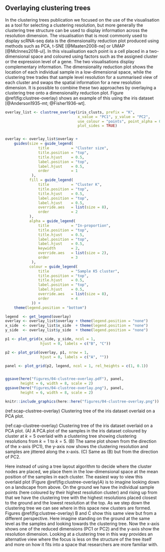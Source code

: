 ## Overlaying clustering trees {#clustree-overlay}

In the clustering trees publication we focused on the use of the visualisation
as a tool for selecting a clustering resolution, but more generally the
clustering tree structure can be used to display information across the
resolution dimension. The visualisation that is most commonly used to display
scRNA-seq data is the dimensionality reduction plot produced using methods such
as PCA, t-SNE [@Maaten2008-ne] or UMAP [@McInnes2018-ul]. In this visualisation
each point is a cell placed in a two-dimensional space and coloured using
factors such as the assigned cluster or the expression level of a gene. The two
visualisations display complementary information. The dimensionality reduction
plot shows the location of each individual sample in a low-dimensional space,
while the clustering tree trades that sample level resolution for a summarised
view of each cluster and swaps the spatial information for a new resolution
dimension. It is possible to combine these two approaches by overlaying a
clustering tree onto a dimensionality reduction plot. Figure
\@ref(fig:clustree-overlay) shows an example of this using the iris dataset
[@Anderson1935-mt; @Fisher1936-wt].

```r
overlay_list <- clustree_overlay(iris_clusts, prefix = "K",
                                 x_value = "PC1", y_value = "PC2",
                                 use_colour = "points", point_alpha = 0.4,
                                 plot_sides = TRUE)


overlay <- overlay_list$overlay +
    guides(size = guide_legend(
               title          = "Cluster size",
               title.position = "top",
               title.hjust    = 0.5,
               label.position = "top",
               label.hjust    = 0.5,
               order          = 1
            ),
           fill = guide_legend(
               title          = "Cluster K",
               title.position = "top",
               title.hjust    = 0.5,
               label.position = "top",
               label.hjust    = 0.5,
               override.aes   = list(size = 8),
               order          = 2
           ),
           alpha = guide_legend(
               title          = "In-proportion",
               title.position = "top",
               title.hjust    = 0.5,
               label.position = "top",
               label.hjust    = 0.5,
               keywidth       = 2,
               override.aes   = list(size = 2),
               order          = 3
            ),
           colour = guide_legend(
               title          = "Sample K5 cluster",
               title.position = "top",
               title.hjust    = 0.5,
               label.position = "top",
               label.hjust    = 0.5,
               override.aes   = list(size = 8),
               order          = 4
            )) +
    theme(legend.position = "bottom")

legend  <- get_legend(overlay)
overlay <- overlay_list$overlay + theme(legend.position = "none")
x_side  <- overlay_list$x_side  + theme(legend.position = "none")
y_side  <- overlay_list$y_side  + theme(legend.position = "none")

p1 <- plot_grid(x_side, y_side, ncol = 1,
                hjust = 0, labels = c("B", "C"))

p2 <- plot_grid(overlay, p1, nrow = 1,
                hjust = 0, labels = c("A", ""))

panel <- plot_grid(p2, legend, ncol = 1, rel_heights = c(1, 0.1))


ggsave(here("figures/04-clustree-overlay.pdf"), panel,
       height = 6, width = 8, scale = 2)
ggsave(here("figures/04-clustree-overlay.png"), panel,
       height = 6, width = 8, scale = 2)

knitr::include_graphics(here::here("figures/04-clustree-overlay.png"))
```

(ref:scap-clustree-overlay) Clustering tree of the iris dataset overlaid on a PCA plot.

(ref:cap-clustree-overlay) Clustering tree of the iris dataset overlaid on a PCA plot. (A) A PCA plot of the samples in the iris dataset coloured by cluster at $k = 5$ overlaid with a clustering tree showing clustering resolutions from $k = 1$ to $k = 5$. (B) The same plot shown from the direction of the x-axis (PC1), the y-axis now shows the clustering resolution and samples are jittered along the x-axis. (C) Same as (B) but from the direction of PC2.

Here instead of using a tree layout algorithm to decide where the cluster nodes
are placed, we place them in the low-dimensional space at the mean position of
the samples in each cluster. The easiest way to view this overlaid plot (Figure
\@ref(fig:clustree-overlay)A) is to imagine looking down on a landscape from
above. On the ground we have the individual sample points (here coloured by
their highest resolution cluster) and rising up from that we have the
clustering tree with the highest resolutions placed closest to the ground and
the lowest resolution at the top. As we step down the clustering tree we can
see where in this space new clusters are formed. Figures
\@ref(fig:clustree-overlay) B and C show this same view but from a different
perspective. Here imagine standing on the ground at the same level as the
samples and looking towards the clustering tree. Now the x-axis shows one of
the reduced dimensions (PC1 or PC2) and the y-axis show the resolution
dimension. Looking at a clustering tree in this way provides an alternative
view where the focus is less on the structure of the tree itself and more on
how it fits into a space that researchers are more familiar with.
